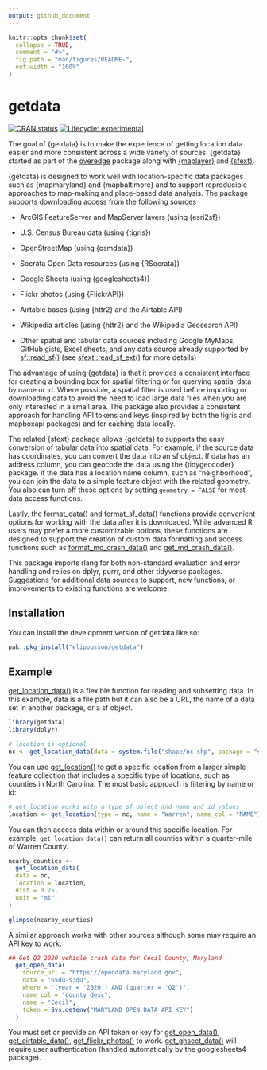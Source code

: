 ```yaml
---
output: github_document
---
```


<!-- README.md is generated from README.Rmd. Please edit that file -->

```r
knitr::opts_chunk$set(
  collapse = TRUE,
  comment = "#>",
  fig.path = "man/figures/README-",
  out.width = "100%"
)
```

# getdata

<!-- badges: start -->

[![CRAN status](https://www.r-pkg.org/badges/version/getdata)](https://CRAN.R-project.org/package=getdata) [![Lifecycle: experimental](https://img.shields.io/badge/lifecycle-experimental-orange.svg)](https://lifecycle.r-lib.org/articles/stages.html#experimental)

<!-- badges: end -->

The goal of {getdata} is to make the experience of getting location data easier and more consistent across a wide variety of sources. {getdata} started as part of the [overedge](https://elipousson.github.io/overedge/) package along with [{maplayer}](https://elipousson.github.io/maplayer/) and [{sfext}](https://elipousson.github.io/sfext/).

{getdata} is designed to work well with location-specific data packages such as {mapmaryland} and {mapbaltimore} and to support reproducible approaches to map-making and place-based data analysis. The package supports downloading access from the following sources

-   ArcGIS FeatureServer and MapServer layers (using {esri2sf})

-   U.S. Census Bureau data (using {tigris})

-   OpenStreetMap (using {osmdata})

-   Socrata Open Data resources (using {RSocrata})

-   Google Sheets (using {googlesheets4})

-   Flickr photos (using {FlickrAPI})

-   Airtable bases (using {httr2} and the Airtable API)

-   Wikipedia articles (using {httr2} and the Wikipedia Geosearch API)

-   Other spatial and tabular data sources including Google MyMaps, GitHub gists, Excel sheets, and any data source already supported by [sf::read_sf()](https://r-spatial.github.io/sf/reference/st_read.html) (see [sfext::read_sf_ext()](https://elipousson.github.io/sfext/reference/read_sf_ext.html) for more details)

The advantage of using {getdata} is that it provides a consistent interface for creating a bounding box for spatial filtering or for querying spatial data by name or id. Where possible, a spatial filter is used before importing or downloading data to avoid the need to load large data files when you are only interested in a small area. The package also provides a consistent approach for handling API tokens and keys (inspired by both the tigris and mapboxapi packages) and for caching data locally.

The related {sfext} package allows {getdata} to supports the easy conversion of tabular data into spatial data. For example, if the source data has coordinates, you can convert the data into an sf object. If data has an address column, you can geocode the data using the {tidygeocoder} package. If the data has a location name column, such as "neighborhood", you can join the data to a simple feature object with the related geometry. You also can turn off these options by setting `geometry = FALSE` for most data access functions.

Lastly, the [format_data()](https://elipousson.github.io/getdata/reference/format_data.html) and [format_sf_data()](https://elipousson.github.io/getdata/reference/format_sf_data.html) functions provide convenient options for working with the data after it is downloaded. While advanced R users may prefer a more customizable options, these functions are designed to support the creation of custom data formatting and access functions such as [format_md_crash_data()](https://elipousson.github.io/mapmaryland/reference/format_md_sf.html) and [get_md_crash_data()](https://elipousson.github.io/mapmaryland/reference/get_md_open_data.html).

This package imports rlang for both non-standard evaluation and error handling and relies on dplyr, purrr, and other tidyverse packages. Suggestions for additional data sources to support, new functions, or improvements to existing functions are welcome.

## Installation

You can install the development version of getdata like so:

``` r
pak::pkg_install("elipousson/getdata")
```

## Example

[get_location_data()](https://elipousson.github.io/getdata/reference/get_location_data.html) is a flexible function for reading and subsetting data. In this example, data is a file path but it can also be a URL, the name of a data set in another package, or a sf object.

```r
library(getdata)
library(dplyr)

# location is optional
nc <- get_location_data(data = system.file("shape/nc.shp", package = "sf"))
```

You can use [get_location()](https://elipousson.github.io/getdata/reference/) to get a specific location from a larger simple feature collection that includes a specific type of locations, such as counties in North Carolina. The most basic approach is filtering by name or id:

```r
# get_location works with a type sf object and name and id values
location <- get_location(type = nc, name = "Warren", name_col = "NAME")
```

You can then access data within or around this specific location. For example, `get_location_data()` can return all counties within a quarter-mile of Warren County.

```r
nearby_counties <-
  get_location_data(
  data = nc,
  location = location,
  dist = 0.25,
  unit = "mi"
)

glimpse(nearby_counties)
```

A similar approach works with other sources although some may require an API key to work.

```r
## Get Q2 2020 vehicle crash data for Cecil County, Maryland
  get_open_data(
    source_url = "https://opendata.maryland.gov",
    data = "65du-s3qu",
    where = "(year = '2020') AND (quarter = 'Q2')",
    name_col = "county_desc",
    name = "Cecil",
    token = Sys.getenv("MARYLAND_OPEN_DATA_API_KEY")
  )
```

You must set or provide an API token or key for [get_open_data()](https://elipousson.github.io/getdata/reference/get_open_data.html), [get_airtable_data()](https://elipousson.github.io/getdata/reference/get_airtable_data.html), [get_flickr_photos()](https://elipousson.github.io/getdata/reference/get_flickr_photos.html) to work. [get_ghseet_data()](https://elipousson.github.io/getdata/reference/get_gsheet_data.html) will require user authentication (handled automatically by the googlesheets4 package).
